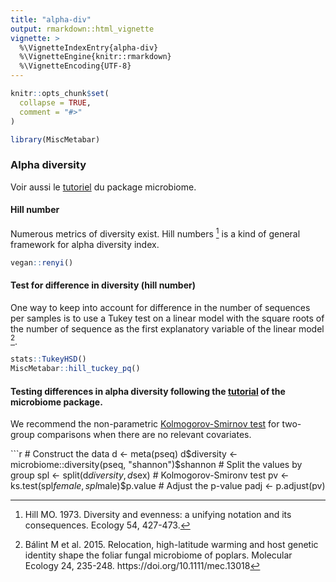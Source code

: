 ```yaml
---
title: "alpha-div"
output: rmarkdown::html_vignette
vignette: >
  %\VignetteIndexEntry{alpha-div}
  %\VignetteEngine{knitr::rmarkdown}
  %\VignetteEncoding{UTF-8}
---
```


```r
knitr::opts_chunk$set(
  collapse = TRUE,
  comment = "#>"
)
```

```r
library(MiscMetabar)
```
### Alpha diversity

Voir aussi le [tutoriel](https://microbiome.github.io/tutorials/Alphadiversity.html) du package microbiome. 


#### Hill number

Numerous metrics of diversity exist. 
Hill numbers [^Hill73] is a kind of general framework for alpha diversity index. 

[^Hill73]: Hill MO. 1973. Diversity and evenness: a unifying notation and its consequences. Ecology 54, 427-473.

```r
vegan::renyi()
```

#### Test for difference in diversity (hill number)

One way to keep into account for difference in the number of sequences per samples is to use a Tukey test on a linear model with the square roots of the number of sequence as the first explanatory variable of the linear model [^Balint15].

[^Balint15]: Bálint M et al. 2015. Relocation, high-latitude warming and host genetic identity shape the foliar fungal microbiome of poplars. Molecular Ecology 24, 235-248. https://doi.org/10.1111/mec.13018

```r
stats::TukeyHSD()
MiscMetabar::hill_tuckey_pq()
```

#### Testing differences in alpha diversity following the [tutorial](https://microbiome.github.io/tutorials/Alphadiversity.html) of the microbiome package. 

We recommend the non-parametric [Kolmogorov-Smirnov test](https://www.rdocumentation.org/packages/dgof/versions/1.2/topics/ks.test) for two-group comparisons when there are no relevant covariates.

```r
# Construct the data
d <- meta(pseq)
d$diversity <- microbiome::diversity(pseq, "shannon")$shannon
# Split the values by group
spl <- split(d$diversity, d$sex)
# Kolmogorov-Smironv test
pv <- ks.test(spl$female, spl$male)$p.value
# Adjust the p-value
padj <- p.adjust(pv)
